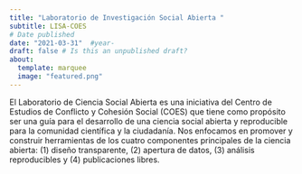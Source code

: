 ```yaml
---
title: "Laboratorio de Investigación Social Abierta "
subtitle: LISA-COES
# Date published
date: "2021-03-31"  #year-
draft: false # Is this an unpublished draft?
about:
  template: marquee
  image: "featured.png"  
---
```


El Laboratorio de Ciencia Social Abierta es una iniciativa del Centro de Estudios de Conflicto y Cohesión Social (COES) que tiene como propósito ser una guía para el desarrollo de una ciencia social abierta y reproducible para la comunidad científica y la ciudadanía. Nos enfocamos en promover y construir herramientas de los cuatro componentes principales de la ciencia abierta: (1) diseño transparente, (2) apertura de datos, (3) análisis reproducibles y (4) publicaciones libres.